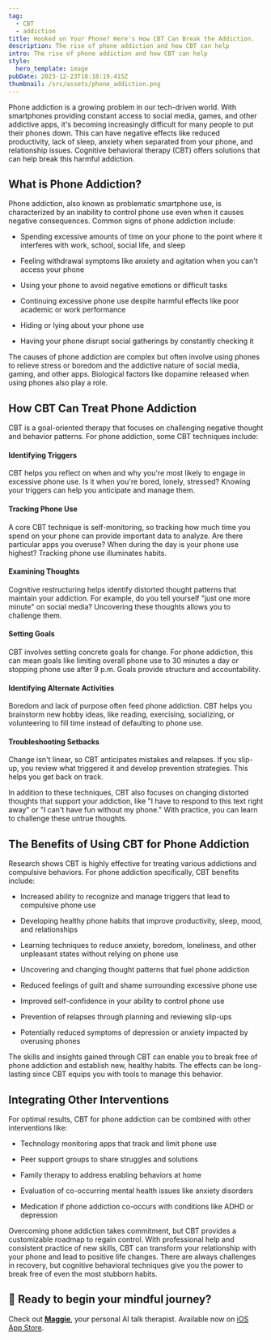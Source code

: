 ```yaml
---
tag:
  - CBT
  - addiction
title: Hooked on Your Phone? Here's How CBT Can Break the Addiction.
description: The rise of phone addiction and how CBT can help
intro: The rise of phone addiction and how CBT can help
style:
  hero_template: image
pubDate: 2023-12-23T18:18:19.415Z
thumbnail: /src/assets/phone_addiction.png
---
```


Phone addiction is a growing problem in our tech-driven world. With smartphones providing constant access to social media, games, and other addictive apps, it's becoming increasingly difficult for many people to put their phones down. This can have negative effects like reduced productivity, lack of sleep, anxiety when separated from your phone, and relationship issues. Cognitive behavioral therapy (CBT) offers solutions that can help break this harmful addiction. 

## What is Phone Addiction?

Phone addiction, also known as problematic smartphone use, is characterized by an inability to control phone use even when it causes negative consequences. Common signs of phone addiction include:

- Spending excessive amounts of time on your phone to the point where it interferes with work, school, social life, and sleep

- Feeling withdrawal symptoms like anxiety and agitation when you can't access your phone 

- Using your phone to avoid negative emotions or difficult tasks

- Continuing excessive phone use despite harmful effects like poor academic or work performance 

- Hiding or lying about your phone use 

- Having your phone disrupt social gatherings by constantly checking it

The causes of phone addiction are complex but often involve using phones to relieve stress or boredom and the addictive nature of social media, gaming, and other apps. Biological factors like dopamine released when using phones also play a role.

## How CBT Can Treat Phone Addiction

CBT is a goal-oriented therapy that focuses on challenging negative thought and behavior patterns. For phone addiction, some CBT techniques include:

#### Identifying Triggers

CBT helps you reflect on when and why you're most likely to engage in excessive phone use. Is it when you're bored, lonely, stressed? Knowing your triggers can help you anticipate and manage them.

#### Tracking Phone Use 

A core CBT technique is self-monitoring, so tracking how much time you spend on your phone can provide important data to analyze. Are there particular apps you overuse? When during the day is your phone use highest? Tracking phone use illuminates habits.

#### Examining Thoughts

Cognitive restructuring helps identify distorted thought patterns that maintain your addiction. For example, do you tell yourself "just one more minute" on social media? Uncovering these thoughts allows you to challenge them.

#### Setting Goals 

CBT involves setting concrete goals for change. For phone addiction, this can mean goals like limiting overall phone use to 30 minutes a day or stopping phone use after 9 p.m. Goals provide structure and accountability.

#### Identifying Alternate Activities

Boredom and lack of purpose often feed phone addiction. CBT helps you brainstorm new hobby ideas, like reading, exercising, socializing, or volunteering to fill time instead of defaulting to phone use.

#### Troubleshooting Setbacks  

Change isn't linear, so CBT anticipates mistakes and relapses. If you slip-up, you review what triggered it and develop prevention strategies. This helps you get back on track.

In addition to these techniques, CBT also focuses on changing distorted thoughts that support your addiction, like "I have to respond to this text right away" or "I can't have fun without my phone." With practice, you can learn to challenge these untrue thoughts.

## The Benefits of Using CBT for Phone Addiction

Research shows CBT is highly effective for treating various addictions and compulsive behaviors. For phone addiction specifically, CBT benefits include:

- Increased ability to recognize and manage triggers that lead to compulsive phone use

- Developing healthy phone habits that improve productivity, sleep, mood, and relationships

- Learning techniques to reduce anxiety, boredom, loneliness, and other unpleasant states without relying on phone use

- Uncovering and changing thought patterns that fuel phone addiction

- Reduced feelings of guilt and shame surrounding excessive phone use 

- Improved self-confidence in your ability to control phone use

- Prevention of relapses through planning and reviewing slip-ups

- Potentially reduced symptoms of depression or anxiety impacted by overusing phones

The skills and insights gained through CBT can enable you to break free of phone addiction and establish new, healthy habits. The effects can be long-lasting since CBT equips you with tools to manage this behavior.

## Integrating Other Interventions 

For optimal results, CBT for phone addiction can be combined with other interventions like:

- Technology monitoring apps that track and limit phone use

- Peer support groups to share struggles and solutions

- Family therapy to address enabling behaviors at home 

- Evaluation of co-occurring mental health issues like anxiety disorders

- Medication if phone addiction co-occurs with conditions like ADHD or depression

Overcoming phone addiction takes commitment, but CBT provides a customizable roadmap to regain control. With professional help and consistent practice of new skills, CBT can transform your relationship with your phone and lead to positive life changes. There are always challenges in recovery, but cognitive behavioral techniques give you the power to break free of even the most stubborn habits.

## 🚕 Ready to begin your mindful journey?

Check out <strong>[Maggie](https://tinyurl.com/maggie-ios)</strong>, your personal AI talk therapist.
Available now on [iOS App Store](https://tinyurl.com/maggie-ios).


